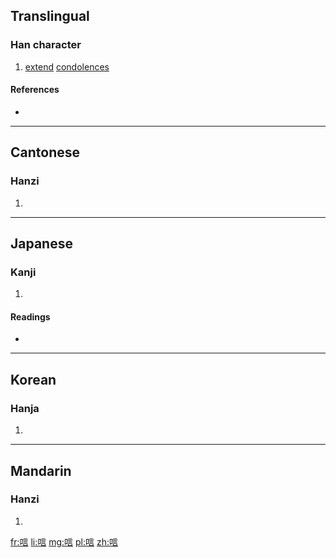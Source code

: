==Translingual==

===Han character===
{{Han char|rn=30|rad=口|as=07|sn=10|four=6006<sub>1</sub>|canj=口卜一口 (RYMR)|ids=⿰[[口]][[言]]}}

# [[extend]] [[condolences]]

====References====
* {{Han ref|kx=0191.240|dkj=03690|dj=0411.010|hdz=10632.130|uh=5501|ud=21761|bh=ADF1|bd=44529}}

----

==Cantonese==

===Hanzi===
{{yue-hanzi|jyut=|y=yin6}}

# {{defn|lang=yue|sort=口07}}

----

==Japanese==

===Kanji===
{{ja-kanji|grade=|rs=口07}}

# {{defn|lang=ja|sort=口07}}

====Readings====
* {{ja-readings|on=[[げん]] (gen), [[ごん]] (gon)|kun=[[とむらう]] (tomurau)}}

----

==Korean==

===Hanja===
{{ko-hanja|hangeul=언|rv=eon|mr=ŏn}}

# {{defn|lang=ko|sort=口07}}

----

==Mandarin==

===Hanzi===
{{cmn-hanzi|pin=[[yàn]] ([[yan4]])|wg=yen<sup>4</sup>}}

# {{defn|lang=cmn|sort=口07}}

[[fr:唁]]
[[li:唁]]
[[mg:唁]]
[[pl:唁]]
[[zh:唁]]
